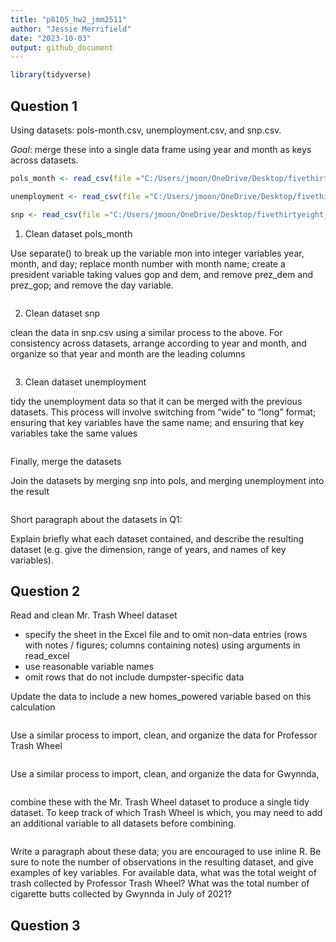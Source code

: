```yaml
---
title: "p8105_hw2_jmm2511"
author: "Jessie Merrifield"
date: "2023-10-03"
output: github_document
---
```


```r
library(tidyverse)

```

## Question 1

Using datasets: pols-month.csv, unemployment.csv, and snp.csv.

*Goal*: 
merge these into a single data frame using year and month as keys across datasets.

```r
pols_month <- read_csv(file ="C:/Users/jmoon/OneDrive/Desktop/fivethirtyeight_datasets/pols-month.csv")

unemployment <- read_csv(file ="C:/Users/jmoon/OneDrive/Desktop/fivethirtyeight_datasets/unemployment.csv")

snp <- read_csv(file ="C:/Users/jmoon/OneDrive/Desktop/fivethirtyeight_datasets/snp.csv")

```

1. Clean dataset pols_month

 Use separate() to break up the variable mon into integer variables year, month, and day; replace month number with month name; create a president variable taking values gop and dem, and remove prez_dem and prez_gop; and remove the day variable.

```r

```

2. Clean dataset snp

clean the data in snp.csv using a similar process to the above. For consistency across datasets, arrange according to year and month, and organize so that year and month are the leading columns

```r

```


3. Clean dataset unemployment

tidy the unemployment data so that it can be merged with the previous datasets. This process will involve switching from “wide” to “long” format; ensuring that key variables have the same name; and ensuring that key variables take the same values

```r

```


Finally, merge the datasets

Join the datasets by merging snp into pols, and merging unemployment into the result

```r

```

Short paragraph about the datasets in Q1:

Explain briefly what each dataset contained, and describe the resulting dataset (e.g. give the dimension, range of years, and names of key variables).

## Question 2

Read and clean Mr. Trash Wheel dataset

- specify the sheet in the Excel file and to omit non-data entries (rows with notes / figures; columns containing notes) using arguments in read_excel
- use reasonable variable names
- omit rows that do not include dumpster-specific data

Update the data to include a new homes_powered variable based on this calculation

```r

```


Use a similar process to import, clean, and organize the data for Professor Trash Wheel

```r

```


Use a similar process to import, clean, and organize the data for Gwynnda,

```r

```


combine these with the Mr. Trash Wheel dataset to produce a single tidy dataset. To keep track of which Trash Wheel is which, you may need to add an additional variable to all datasets before combining.

```r

```


Write a paragraph about these data; you are encouraged to use inline R. Be sure to note the number of observations in the resulting dataset, and give examples of key variables. For available data, what was the total weight of trash collected by Professor Trash Wheel? What was the total number of cigarette butts collected by Gwynnda in July of 2021?


## Question 3


```r

```